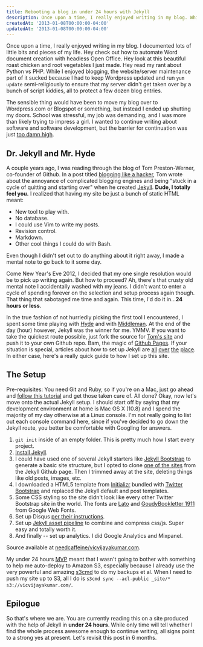 ```yaml
---
title: Rebooting a blog in under 24 hours with Jekyll
description: Once upon a time, I really enjoyed writing in my blog. While I enjoyed blogging, the website/server maintenance part of it sucked because I had to keep Wordpress updated and run yum update semi-religiously to ensure that my server didn't get taken over by a bunch of script kiddies, all to protect a few dozen blog entries.
createdAt: '2013-01-08T00:00:00-04:00'
updatedAt: '2013-01-08T00:00:00-04:00'
---
```


Once upon a time, I really enjoyed writing in my blog. I documented lots of little bits and pieces of my life. Hey check out how to automate Word document creation with headless Open Office. Hey look at this beautiful roast chicken and root vegetables I just made. Hey read my rant about Python vs PHP. While I enjoyed blogging, the website/server maintenance part of it sucked because I had to keep Wordpress updated and run `yum update` semi-religiously to ensure that my server didn't get taken over by a bunch of script kiddies, all to protect a few dozen blog entries.

The sensible thing would have been to move my blog over to Wordpress.com or Blogspot or something, but instead I ended up shutting my doors. School was stressful, my job was demanding, and I was more than likely trying to impress a girl. I wanted to continue writing about software and software development, but the barrier for continuation was just [too damn high](https://www.google.com/search?num=10&site=imghp&tbm=isch&q=too+damn+high).

## Dr. Jekyll and Mr. Hyde
A couple years ago, I was reading through the blog of Tom Preston-Werner, co-founder of Github. In a post titled [blogging like a hacker](http://tom.preston-werner.com/2008/11/17/blogging-like-a-hacker.html), Tom wrote about the annoyance of complicated blogging engines and being "stuck in a cycle of quitting and starting over" when he created [Jekyll](https://github.com/mojombo/jekyll). <b>Dude, I totally feel you.</b> I realized that having my site be just a bunch of static HTML meant:

* New tool to play with.
* No database.
* I could use Vim to write my posts.
* Revision control.
* Markdown.
* Other cool things I could do with Bash.

Even though I didn't set out to do anything about it right away, I made a mental note to go back to it some day.

Come New Year's Eve 2012, I decided that my one single resolution would be to pick up writing again. But how to proceed? Ah, there's that crusty old mental note I accidentally washed with my jeans. I didn't want to enter a cycle of spending forever on the selection and setup process again though. That thing that sabotaged me time and again. This time, I'd do it in...<b>24 hours or less</b>.

In the true fashion of not hurriedly picking the first tool I encountered, I spent some time playing with [Hyde](https://github.com/lakshmivyas/hyde) and with [Middleman](https://github.com/middleman/middleman). At the end of the day (hour) however, Jekyll was the winner for me. YMMV. If you want to take the quickest route possible, just fork the source for [Tom's site](https://github.com/mojombo/mojombo.github.com) and push it to your own Github repo. Bam, the magic of [Github Pages](http://pages.github.com/). If your situation is special, articles about how to set up Jekyll are [all](http://jekyllbootstrap.com/) [over](http://net.tutsplus.com/tutorials/other/building-static-sites-with-jekyll/) [the](http://danielmcgraw.com/2011/04/14/The-Ultimate-Guide-To-Getting-Started-With-Jekyll-Part-1/) [place](http://paulstamatiou.com/how-to-wordpress-to-jekyll). In either case, here's a really quick guide to how I set up this site.

## The Setup

Pre-requisites: You need Git and Ruby, so if you're on a Mac, just go ahead and [follow this tutorial](http://www.moncefbelyamani.com/how-to-install-xcode-homebrew-git-rvm-ruby-on-mac/) and get those taken care of. All done? Okay, now let's move onto the actual Jekyll setup. I should start off by saying that my development environment at home is Mac OS X (10.8) and I spend the majority of my day otherwise at a Linux console. I'm not really going to list out each console command here, since if you've decided to go down the Jekyll route, you better be comfortable with Googling for answers.

1. `git init` inside of an empty folder. This is pretty much how I start every project.
2. [Install Jekyll](https://github.com/mojombo/jekyll/wiki/install).
3. I could have used one of several Jekyll starters like [Jekyll Bootstrap](http://jekyllbootstrap.com/) to generate a basic site structure, but I opted to clone [one of the sites](https://github.com/mojombo/jekyll/wiki/sites) from the Jekyll Github page. Then I trimmed away at the site, deleting things like old posts, images, etc.
4. I downloaded a HTML5 template from [Initializr](http://www.initializr.com/) bundled with [Twitter Bootstrap](http://twitter.github.com/bootstrap/) and replaced the Jekyll default and post templates.
5. Some CSS styling so the site didn't look like every other Twitter Bootstrap site in the world. The fonts are [Lato](http://www.google.com/webfonts/specimen/Lato) and [GoudyBookletter 1911](http://www.google.com/webfonts/specimen/Goudy+Bookletter+1911) from Google Web Fonts.
6. Set up Disqus [per their instructions](http://help.disqus.com/customer/portal/articles/472138-jekyll-installation-instructions).
7. Set up [Jekyll asset pipeline](https://github.com/matthodan/jekyll-asset-pipeline) to combine and compress css/js. Super easy and totally worth it.
8. And finally -- set up analytics. I did Google Analytics and Mixpanel.

Source available at <a href="http://github.com/needcaffeine/vicvijayakumar.com"><i class="icon-github"></i> needcaffeine/vicvijayakumar.com</a>.

My under 24 hours [MVP](http://en.wikipedia.org/wiki/Minimum_viable_product) meant that I wasn't going to bother with something to help me auto-deploy to Amazon S3, especially because I already use the very powerful and amazing [s3cmd](http://s3tools.org/s3cmd) to do my backups et al. When I need to push my site up to S3, all I do is `s3cmd sync --acl-public _site/* s3://vicvijayakumar.com/`.

## Epilogue
So that's where we are. You are currently reading this on a site produced with the help of Jekyll in **under 24 hours**. While only time will tell whether I find the whole process awesome enough to continue writing, all signs point to a strong yes at present. Let's revisit this post in 6 months.
